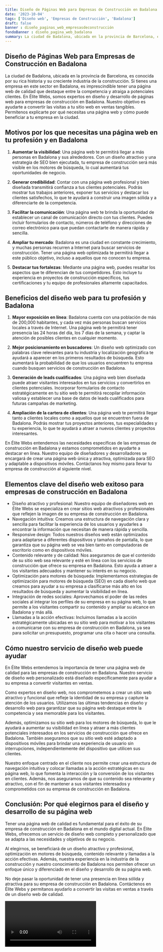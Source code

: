 ```yaml
---
title: Diseño de Páginas Web para Empresas de Construcción en Badalona
date: '2023-10-04'
tags: ['Diseño web', 'Empresas de Construcción', 'Badalona']
draft: false
banner : diseño_paginas_web_empresasdeconstrucción
fondoBanner : diseño_pagina_web_badalona
summary: La ciudad de Badalona, ubicada en la provincia de Barcelona, es conocida por su rica historia y su creciente industria de la construcción. Si tienes una empresa en este sector en Badalona, es imprescindible tener una página web de calidad que destaque entre la competencia y atraiga a potenciales clientes. En Élite Webs, somos expertos en diseño y desarrollo de páginas web para empresas de construcción en Badalona. Nuestro objetivo es ayudarte a convertir las visitas a tu sitio web en ventas tangibles. Permítenos explicarte por qué necesitas una página web y cómo puede beneficiar a tu empresa en la ciudad.
---
```


## Diseño de Páginas Web para Empresas de Construcción en Badalona

La ciudad de Badalona, ubicada en la provincia de Barcelona, es conocida por su rica historia y su creciente industria de la construcción. Si tienes una empresa en este sector en Badalona, es imprescindible tener una página web de calidad que destaque entre la competencia y atraiga a potenciales clientes. En Élite Webs, somos expertos en diseño y desarrollo de páginas web para empresas de construcción en Badalona. Nuestro objetivo es ayudarte a convertir las visitas a tu sitio web en ventas tangibles. Permítenos explicarte por qué necesitas una página web y cómo puede beneficiar a tu empresa en la ciudad.

## Motivos por los que necesitas una página web en tu profesión y en Badalona

1. **Aumentar la visibilidad**: Una página web te permitirá llegar a más personas en Badalona y sus alrededores. Con un diseño atractivo y una estrategia de SEO bien ejecutada, tu empresa de construcción será más visible en los motores de búsqueda, lo cual aumentará tus oportunidades de negocio.

2. **Generar credibilidad**: Contar con una página web profesional y bien diseñada transmitirá confianza a tus clientes potenciales. Podrás mostrar tus trabajos anteriores, exponer tus servicios y destacar los clientes satisfechos, lo que te ayudará a construir una imagen sólida y a diferenciarte de la competencia.

3. **Facilitar la comunicación**: Una página web te brinda la oportunidad de establecer un canal de comunicación directo con tus clientes. Puedes incluir formularios de contacto, números de teléfono y direcciones de correo electrónico para que puedan contactarte de manera rápida y sencilla.

4. **Ampliar tu mercado**: Badalona es una ciudad en constante crecimiento, y muchas personas recurren a Internet para buscar servicios de construcción. Tener una página web optimizada te permitirá llegar a este público objetivo, incluso a aquellos que no conocen tu empresa.

5. **Destacar tus fortalezas**: Mediante una página web, puedes resaltar los aspectos que te diferencian de tus competidores. Esto incluye tu experiencia en proyectos de construcción específicos, tus certificaciones y tu equipo de profesionales altamente capacitados.

## Beneficios del diseño web para tu profesión y Badalona

1. **Mayor exposición en línea**: Badalona cuenta con una población de más de 200,000 habitantes, y cada vez más personas buscan servicios locales a través de Internet. Una página web te permitirá tener presencia las 24 horas del día, los 7 días de la semana, y captar la atención de posibles clientes en cualquier momento.

2. **Mejor posicionamiento en buscadores**: Un diseño web optimizado con palabras clave relevantes para tu industria y localización geográfica te ayudará a aparecer en los primeros resultados de búsqueda. Esto aumentará la probabilidad de que los usuarios encuentren tu empresa cuando busquen servicios de construcción en Badalona.

3. **Generación de leads cualificados**: Una página web bien diseñada puede atraer visitantes interesados en tus servicios y convertirlos en clientes potenciales. Incorporar formularios de contacto estratégicamente en tu sitio web te permitirá recopilar información valiosa y establecer una base de datos de leads cualificados para futuras campañas de marketing.

4. **Ampliación de la cartera de clientes**: Una página web te permitirá llegar tanto a clientes locales como a aquellos que se encuentren fuera de Badalona. Podrás mostrar tus proyectos anteriores, tus especialidades y tu experiencia, lo que te ayudará a atraer a nuevos clientes y proyectos interesantes.

En Élite Webs entendemos las necesidades específicas de las empresas de construcción en Badalona y estamos comprometidos en ayudarte a destacar en línea. Nuestro equipo de diseñadores y desarrolladores se encargará de crear una página web única y atractiva, optimizada para SEO y adaptable a dispositivos móviles. Contáctanos hoy mismo para llevar tu empresa de construcción al siguiente nivel.

<GifSeo />

<Cta />

## Elementos clave del diseño web exitoso para empresas de construcción en Badalona

- Diseño atractivo y profesional: Nuestro equipo de diseñadores web en Élite Webs se especializa en crear sitios web atractivos y profesionales que reflejen la imagen de su empresa de construcción en Badalona.
- Navegación intuitiva: Creamos una estructura de navegación clara y sencilla para facilitar la experiencia de los usuarios y ayudarles a encontrar la información que necesitan de manera rápida y sencilla.
- Responsive design: Todos nuestros diseños web están optimizados para adaptarse a diferentes dispositivos y tamaños de pantalla, lo que garantiza que su página web se vea bien tanto en computadoras de escritorio como en dispositivos móviles.
- Contenido relevante y de calidad: Nos aseguramos de que el contenido de su sitio web sea relevante y esté en línea con los servicios de construcción que ofrece su empresa en Badalona. Esto ayuda a atraer a los visitantes adecuados y mantener su interés en su negocio.
- Optimización para motores de búsqueda: Implementamos estrategias de optimización para motores de búsqueda (SEO) en cada diseño web que creamos para ayudar a su empresa a clasificarse más alto en los resultados de búsqueda y aumentar la visibilidad en línea.
- Integración de redes sociales: Aprovechamos el poder de las redes sociales al integrar los perfiles de su empresa en su página web, lo que permite a los visitantes compartir su contenido y ampliar su alcance en Badalona y más allá.
- Llamadas a la acción efectivas: Incluimos llamadas a la acción estratégicamente ubicadas en su sitio web para motivar a los visitantes a comunicarse con su empresa de construcción en Badalona, ya sea para solicitar un presupuesto, programar una cita o hacer una consulta.

## Cómo nuestro servicio de diseño web puede ayudar

En Élite Webs entendemos la importancia de tener una página web de calidad para las empresas de construcción en Badalona. Nuestro servicio de diseño web personalizado está diseñado específicamente para ayudar a su empresa a convertir visitantes en ventas.

Como expertos en diseño web, nos comprometemos a crear un sitio web atractivo y funcional que refleje la identidad de su empresa y capture la atención de los usuarios. Utilizamos las últimas tendencias en diseño y desarrollo web para garantizar que su página web destaque entre la competencia y sea memorable para los visitantes.

Además, optimizamos su sitio web para los motores de búsqueda, lo que le ayudará a aumentar su visibilidad en línea y atraer a más clientes potenciales interesados en los servicios de construcción que ofrece en Badalona. También aseguramos que su sitio web esté adaptado a dispositivos móviles para brindar una experiencia de usuario sin interrupciones, independientemente del dispositivo que utilicen sus clientes.

Nuestro enfoque centrado en el cliente nos permite crear una estructura de navegación intuitiva y colocar llamadas a la acción estratégicas en su página web, lo que fomenta la interacción y la conversión de los visitantes en clientes. Además, nos aseguramos de que su contenido sea relevante y atractivo, con el fin de mantener a sus visitantes interesados y comprometidos con su empresa de construcción en Badalona.

## Conclusión: Por qué elegirnos para el diseño y desarrollo de su página web

Tener una página web de calidad es fundamental para el éxito de su empresa de construcción en Badalona en el mundo digital actual. En Élite Webs, ofrecemos un servicio de diseño web completo y personalizado que se adapta a las necesidades y objetivos de su negocio.

Al elegirnos, se beneficiará de un diseño atractivo y profesional, optimización en motores de búsqueda, contenido relevante y llamadas a la acción efectivas. Además, nuestra experiencia en la industria de la construcción y nuestro conocimiento de Badalona nos permiten ofrecer un enfoque único y diferenciado en el diseño y desarrollo de su página web.

No deje pasar la oportunidad de tener una presencia en línea sólida y atractiva para su empresa de construcción en Badalona. Contáctenos en Élite Webs y permítanos ayudarlo a convertir las visitas en ventas a través de un diseño web de calidad.

<Video />

<CtaBot job='Empresas de Construcción' city='Badalona'/>

<Gmaps query='Badalona+españa+maps' />